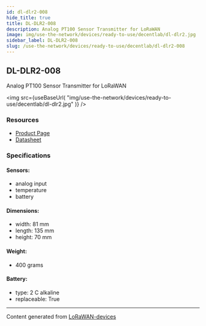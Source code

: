 ```yaml
---
id: dl-dlr2-008
hide_title: true
title: DL-DLR2-008
description: Analog PT100 Sensor Transmitter for LoRaWAN
image: img/use-the-network/devices/ready-to-use/decentlab/dl-dlr2.jpg
sidebar_label: DL-DLR2-008
slug: /use-the-network/devices/ready-to-use/decentlab/dl-dlr2-008
---
```



## DL-DLR2-008

Analog PT100 Sensor Transmitter for LoRaWAN

<img
src={useBaseUrl(
"img/use-the-network/devices/ready-to-use/decentlab/dl-dlr2.jpg"
)}
/>

### Resources

- [Product Page](https://www.decentlab.com/products/analog-or-digital-sensor-device-for-lorawan)
- [Datasheet](https://cdn.decentlab.com/download/datasheets/Decentlab-DL-DLR2-datasheet.pdf)

### Specifications

#### Sensors:
- analog input
- temperature
- battery
#### Dimensions:
- width: 81 mm
- length: 135 mm
- height: 70 mm
#### Weight: 
- 400 grams
#### Battery: 
- type: 2 C alkaline
- replaceable: True



---
Content generated from [LoRaWAN-devices](https://github.com/TheThingsNetwork/lorawan-devices)